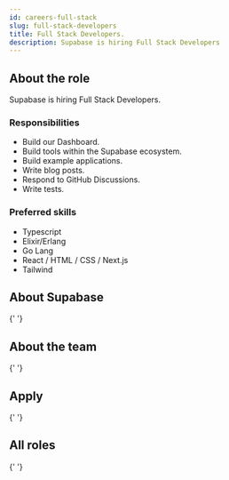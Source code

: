 ```yaml
---
id: careers-full-stack
slug: full-stack-developers
title: Full Stack Developers.
description: Supabase is hiring Full Stack Developers
---
```



## About the role

Supabase is hiring Full Stack Developers.

### Responsibilities

- Build our Dashboard.
- Build tools within the Supabase ecosystem.
- Build example applications.
- Write blog posts.
- Respond to GitHub Discussions.
- Write tests.

### Preferred skills

- Typescript
- Elixir/Erlang
- Go Lang
- React / HTML / CSS / Next.js
- Tailwind

## About Supabase

<About />{' '}

## About the team

<Team />{' '}

## Apply

<Apply />{' '}

## All roles

<Roles />{' '}
